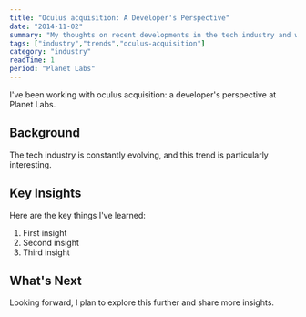 ```yaml
---
title: "Oculus acquisition: A Developer's Perspective"
date: "2014-11-02"
summary: "My thoughts on recent developments in the tech industry and what they mean for developers."
tags: ["industry","trends","oculus-acquisition"]
category: "industry"
readTime: 1
period: "Planet Labs"
---
```


I've been working with oculus acquisition: a developer's perspective at Planet Labs.

## Background

The tech industry is constantly evolving, and this trend is particularly interesting.

## Key Insights

Here are the key things I've learned:

1. First insight
2. Second insight
3. Third insight

## What's Next

Looking forward, I plan to explore this further and share more insights.

